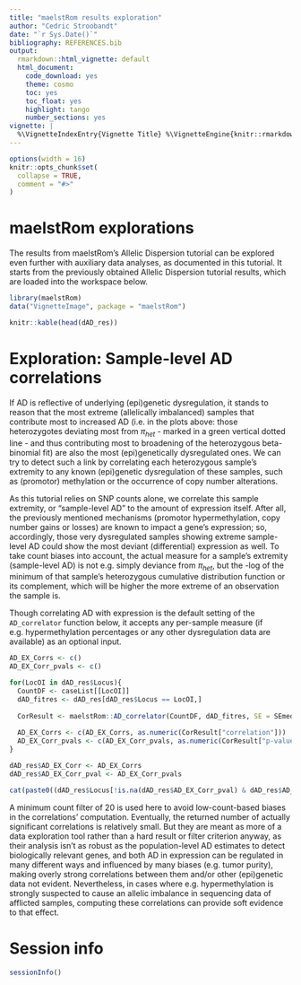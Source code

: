 ```yaml
---
title: "maelstRom results exploration"
author: "Cedric Stroobandt"
date: "`r Sys.Date()`"
bibliography: REFERENCES.bib
output:
  rmarkdown::html_vignette: default
  html_document:
    code_download: yes
    theme: cosmo
    toc: yes
    toc_float: yes
    highlight: tango
    number_sections: yes
vignette: |
  %\VignetteIndexEntry{Vignette Title} %\VignetteEngine{knitr::rmarkdown} %\VignetteEncoding{UTF-8}
---
```


```r
options(width = 16)
knitr::opts_chunk$set(
  collapse = TRUE,
  comment = "#>"
)
```

# maelstRom explorations

The results from maelstRom's Allelic Dispersion tutorial can be explored even further with auxiliary data analyses, as documented in this tutorial. It starts from the previously obtained Allelic Dispersion tutorial results, which are loaded into the workspace below.

```r
library(maelstRom)
data("VignetteImage", package = "maelstRom")

knitr::kable(head(dAD_res))
```

# Exploration: Sample-level AD correlations

If AD is reflective of underlying (epi)genetic dysregulation, it stands to reason that the most extreme (allelically imbalanced) samples that contribute most to increased AD (i.e. in the plots above: those heterozygotes deviating most from $\pi_{het}$ - marked in a green vertical dotted line - and thus contributing most to broadening of the heterozygous beta-binomial fit) are also the most (epi)genetically dysregulated ones. We can try to detect such a link by correlating each heterozygous sample's extremity to any known (epi)genetic dysregulation of these samples, such as (promotor) methylation or the occurrence of copy number alterations.

As this tutorial relies on SNP counts alone, we correlate this sample extremity, or "sample-level AD" to the amount of expression itself. After all, the previously mentioned mechanisms (promotor hypermethylation, copy number gains or losses) are known to impact a gene's expression; so, accordingly, those very dysregulated samples showing extreme sample-level AD could show the most deviant (differential) expression as well. To take count biases into account, the actual measure for a sample's extremity (sample-level AD) is not e.g. simply deviance from $\pi_{het}$, but the -log of the minimum of that sample’s heterozygous cumulative distribution function or its complement, which will be higher the more extreme of an observation the sample is.

Though correlating AD  with expression is the default setting of the `AD_correlator` function below, it accepts any per-sample measure (if e.g. hypermethylation percentages or any other dysregulation data are available) as an optional input.

```r
AD_EX_Corrs <- c()
AD_EX_Corr_pvals <- c()

for(LocOI in dAD_res$Locus){
  CountDF <- caseList[[LocOI]]
  dAD_fitres <- dAD_res[dAD_res$Locus == LocOI,]
  
  CorResult <- maelstRom::AD_correlator(CountDF, dAD_fitres, SE = SEmedian, MinCount = 20, method = "spearman")
  
  AD_EX_Corrs <- c(AD_EX_Corrs, as.numeric(CorResult["correlation"]))
  AD_EX_Corr_pvals <- c(AD_EX_Corr_pvals, as.numeric(CorResult["p-value"]))
}

dAD_res$AD_EX_Corr <- AD_EX_Corrs
dAD_res$AD_EX_Corr_pval <- AD_EX_Corr_pvals

cat(paste0((dAD_res$Locus[!is.na(dAD_res$AD_EX_Corr_pval) & dAD_res$AD_EX_Corr_pval < 0.05 & dAD_res$HWEC > 0.001 & dAD_res$HWET > 0.001]), ",")) 
```

A minimum count filter of 20 is used here to avoid low-count-based biases in the correlations' computation. Eventually, the returned number of actually significant correlations is relatively small. But they are meant as more of a data exploration tool rather than a hard result or filter criterion anyway, as their analysis isn't as robust as the population-level AD estimates to detect biologically relevant genes, and both AD in expression can be regulated in many different ways and influenced by many biases (e.g. tumor purity), making overly strong correlations between them and/or other (epi)genetic data not evident. Nevertheless, in cases where e.g. hypermethylation is strongly suspected to cause an allelic imbalance in sequencing data of afflicted samples, computing these correlations can provide soft evidence to that effect.

# Session info

```r
sessionInfo()
```
